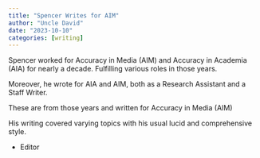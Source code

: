 ```yaml
---
title: "Spencer Writes for AIM"
author: "Uncle David"
date: "2023-10-10"
categories: [writing]
---
```


Spencer worked for Accuracy in Media (AIM) and Accuracy in Academia (AIA) for nearly a decade. Fulfilling various roles in those years.

Moreover, he wrote for AIA and AIM, both as a Research Assistant and a Staff Writer.

These are from those years and written for Accuracy in Media (AIM)

His writing covered varying topics with his usual lucid and comprehensive style.

-   Editor
